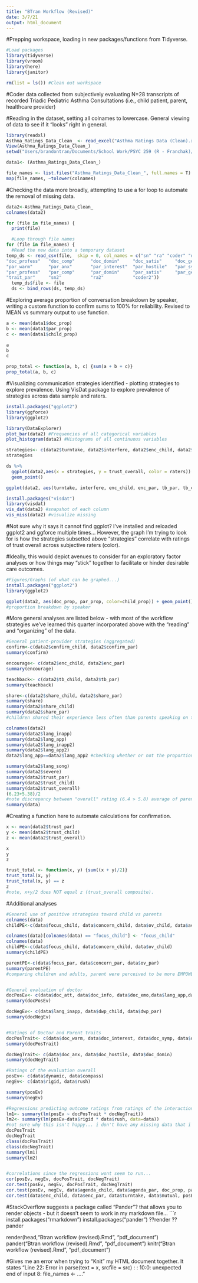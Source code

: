 ```yaml
---
title: "BTran Workflow (Revised)"
date: 3/7/21
output: html_document
---
```

#Prepping workspace, loading in new packages/functions from Tidyverse.
```r
#Load packages
library(tidyverse)
library(vroom)
library(here)
library(janitor)

rm(list = ls()) #Clean out workspace
```

#Coder data collected from subjectively evaluating N=28 transcripts of recorded Triadic Pediatric Asthma Consultations (i.e., child patient, parent, healthcare provider)


#Reading in the dataset, setting all colnames to lowercase. General viewing of data to see if it "looks" right in general.
```r
library(readxl)
Asthma_Ratings_Data_Clean_ <- read_excel("Asthma Ratings Data (Clean).xlsx")
View(Asthma_Ratings_Data_Clean_)
setwd("Users/brandontran/Documents/School Work/PSYC 259 (R - Franchak)/Workflow Critique/Markdown")

data1<- (Asthma_Ratings_Data_Clean_)

file_names <- list.files("Asthma_Ratings_Data_Clean_", full.names = T)
map(file_names, ~tolower(colnames)
```

#Checking the data more broadly, attempting to use a for loop to automate the removal of missing data.
```r
data2<-Asthma_Ratings_Data_Clean_
colnames(data2)

for (file in file_names) {
  print(file)

  #Loop through file names
for (file in file_names) {
  #Read the new data into a temporary dataset
temp_ds <- read_csv(file,  skip = 0, col_names = c("sn" "ra" "coder" "doc_prop" "par_prop"     "child_prop"    "prop_confirm"  "turntake"      "conflict"      "interfere"    "enc_child"     "enc_par"       "tb_par"        "tb_child"      "share_child"  "share_par"     "lang_inapp"    "lang_app"      "lang_song"     "confirm_par"  "confirm_child" "severe"        "trust_par" "trust_child"   "trust_overall""rapport"       "conv_part"     "mutual"        "focus_par" "foucs_child"  "doc_att"       "concern_child" "concern_par"   "doc_info"      "doc_emo"      "ov_child"      "ov_par"        "child_admin"   "par_confid"    "comit"        "team_orient"   "comp_child"    "comp_par"      "lang_app2"     "lang_inapp2"  "ac_child"      "ac_par"        "dwp_child"     "dwp_par"       "agenda_child" "agenda_par"    "dynamic"       "rigid" "rush" "compass"       "doc_warm"      "doc_anx"       "doc_interest"  "doc_hostile"   "doc_symp"     
"doc_profess"   "doc_comp"      "doc_domin"     "doc_satis"     "doc_gen"      
"par_warm"      "par_anx"       "par_interest"  "par_hostile"   "par_symp"     
"par_profess"   "par_comp"      "par_domin"     "par_satis"     "par_gen"      
"trait_par"     "sn2"           "ra2"           "coder2"))
  temp_ds$file <- file 
  ds <- bind_rows(ds, temp_ds)
``` 
  
#Exploring average proportion of conversation breakdown by speaker, writing a custom function to confirm sums to 100% for reliability. Revised to MEAN vs summary output to use function.
```r
a <- mean(data1$doc_prop) 
b <- mean(data1$par_prop) 
c <- mean(data1$child_prop) 

a
b
c

prop_total <- function(a, b, c) {sum(a + b + c)}
prop_total(a, b, c) 
```  
#Visualizing communication strategies identified - plotting strategies to explore prevalence. Using VisDat package to explore prevalence of strategies across data sample and raters.
```r
install.packages("ggplot2")
library(ggforce)
library(ggplot2)

library(DataExplorer)
plot_bar(data2) #Frequencies of all categorical variables
plot_histogram(data2) #Histograms of all continuous variables

strategies<- c(data2$turntake, data2$interfere, data2$enc_child, data2$enc_par, data2$tb_par, data2$tb_child)
strategies

ds %>% 
  ggplot(data2,aes(x = strategies, y = trust_overall, color = raters)) + 
  geom_point()

ggplot(data2, aes(turntake, interfere, enc_child, enc_par, tb_par, tb_child), shape=rater) + geom_point()+geom_smooth(method="lm")

install.packages("visdat")
library(visdat)
vis_dat(data2) #snapshot of each column
vis_miss(data2) #visualize missing
```
#Not sure why it says it cannot find ggplot? I've installed and reloaded ggplot2 and ggforce multiple times... However, the graph I'm trying to look for is how the strategies subsetted above "strategies" correlate with ratings of trust overall across subjective raters (color).

#Ideally, this would depict avenues to consider for an exploratory factor analyses or how things may "stick" together to facilitate or hinder desirable care outcomes. 

```r
#Figures/Graphs (of what can be graphed...)
install.packages("ggplot2")
library(ggplot2)

ggplot(data2, aes(doc_prop, par_prop, color=child_prop)) + geom_point()+geom_smooth(method="lm")
#proportion breakdown by speaker


```





#More general analyses are listed below - with most of the workflow strategies we've learned this quarter incorporated above with the "reading" and "organizing" of the data.
```r
#General patient-provider strategies (aggregated)
confirm<-c(data2$confirm_child, data2$confirm_par)
summary(confirm)

encourage<- c(data2$enc_child, data2$enc_par)
summary(encourage)

teachback<- c(data2$tb_child, data2$tb_par)
summary(teachback)

share<-c(data2$share_child, data2$share_par)
summary(share)
summary(data2$share_child) 
summary(data2$share_par)
#children shared their experience less often than parents speaking on their behalf about their illness condition

colnames(data2)
summary(data2$lang_inapp)
summary(data2$lang_app)
summary(data2$lang_inapp2)
summary(data2$lang_app2)
data2$lang_app==data2$lang_app2 #checking whether or not the proportions reported match across rater's own subjective evaluations (at start and end of the coding survey) -- suggests there may be some noise in the data, as the means tend to get higher in ratings at start vs after reviewing the transcript more closely
```


```r
summary(data2$lang_song)
summary(data2$severe)
summary(data2$trust_par)
summary(data2$trust_child)
summary(data2$trust_overall)
(6.23+5.38)/2
#note discrepancy between "overall" rating (6.4 > 5.8) average of parent and child average scores.
summary(data)
```

#Creating a function here to automate calculations for confirmation.
```r
x <- mean(data2$trust_par) 
y <- mean(data2$trust_child) 
z <- mean(data2$trust_overall) 

x
y
z

trust_total <- function(x, y) {sum((x + y)/2)}
trust_total(x, y) 
trust_total(x, y) == z 
z
#note, x+y/2 does NOT equal z (trust_overall composite).
```

#Additional analyses
```r
#General use of positive strategies toward child vs parents
colnames(data)
childPE<-c(data$focus_child, data$concern_child, data$ov_child, data$ac_child)

colnames(data)[colnames(data) == "focus_child"] <- "focus_child"
colnames(data)
childPE<-c(data$focus_child, data$concern_child, data$ov_child)
summary(childPE)

parentPE<-c(data$focus_par, data$concern_par, data$ov_par)
summary(parentPE)
#comparing children and adults, parent were perceived to be more EMPOWERED by the physicians' efforts during the interaction


#General evaluation of doctor
docPosEv<- c(data$doc_att, data$doc_info, data$doc_emo,data$lang_app,data$lang_app2, data$ac_child, data$ac_par)
summary(docPosEv)

docNegEv<- c(data$lang_inapp, data$dwp_child, data$dwp_par)
summary(docNegEv)


#Ratings of Doctor and Parent traits
docPosTrait<- c(data$doc_warm, data$doc_interest, data$doc_symp, data$doc_profess, data$doc_comp, data$doc_satis, data$doc_gen)
summary(docPosTrait)

docNegTrait<- c(data$doc_anx, data$doc_hostile, data$doc_domin)
summary(docNegTrait)

#Ratings of the evaluation overall
posEv<- c(data$dynamic, data$compass)
negEv<- c(data$rigid, data$rush)

summary(posEv)
summary(negEv)

#Regressions predicting outcome ratings from ratings of the interaction
lm1<- summary(lm(posEv ~ docPosTrait * docNegTrait))
lm2<- summary(lm(posEv~data$rigid * data$rush, data=data))
#not sure why this isn't happy... i don't have any missing data that i'm aware of.
docPosTrait
docNegTrait
class(docPosTrait)
class(docNegTrait)
summary(lm1)
summary(lm2)


#correlations since the regressions wont seem to run...
cor(posEv, negEv, docPosTrait, docNegTrait)
cor.test(posEv, negEv, docPosTrait, docNegTrait)
cor.test(posEv, negEv, data$agenda_child, data$agenda_par, doc_prop, par_prop, child_prop)
cor.test(data$enc_child, data$enc_par, data$turntake, data$mutual, posEv, negEv)

```

#StackOverflow suggests a package called "Pander"? that allows you to render objects - but it doesn't seem to work in my markdown file...
```r
install.packages("rmarkdown")
install.packages("pander")
??render
??pander

render(head,"Btran workflow (revised).Rmd", "pdf_document")
pander("Btran workflow (revised).Rmd", "pdf_document")
knitr("Btran workflow (revised).Rmd", "pdf_document")

#Gives me an error when trying to "Knit" my HTML document together. It states "Line 22: Error in parse(text = x, srcfile = src) : <text>: 10:0: unexpected end of input 8: file_names <- ...."

